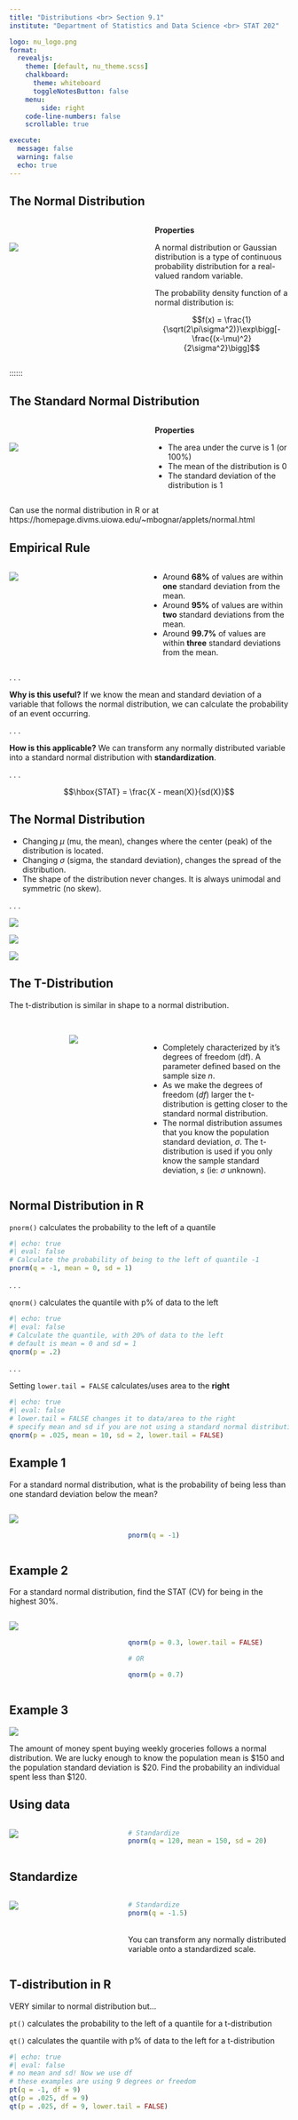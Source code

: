 ```yaml
---
title: "Distributions <br> Section 9.1"
institute: "Department of Statistics and Data Science <br> STAT 202"

logo: nu_logo.png
format: 
  revealjs:
    theme: [default, nu_theme.scss]
    chalkboard:
      theme: whiteboard
      toggleNotesButton: false
    menu:
        side: right
    code-line-numbers: false
    scrollable: true

execute:
  message: false
  warning: false
  echo: true
---
```


## The Normal Distribution

:::::: columns
::: {.column width="50%"}
<br>

<img src="images_lecture/normal.jpeg" style="float: center;"/>
:::

:::: {.column width="50%"}
**Properties**

A normal distribution or Gaussian distribution is a type of continuous probability distribution for a real-valued random variable. 

The probability density function of a normal distribution is:

$$f(x) = \frac{1}{\sqrt(2\pi\sigma^2)}\exp\bigg[-\frac{(x-\mu)^2}{2\sigma^2}\bigg]$$
:::
::::
::::::






## The Standard Normal Distribution

:::::: columns
::: {.column width="50%"}
<br>

<img src="images_lecture/standard_normal.png" style="float: center;"/>
:::

:::: {.column width="50%"}
**Properties**

::: incremental
-   The area under the curve is 1 (or 100%)
-   The mean of the distribution is 0
-   The standard deviation of the distribution is 1
:::
::::
::::::

::: footer
Can use the normal distribution in R or at https://homepage.divms.uiowa.edu/\~mbognar/applets/normal.html
:::

## Empirical Rule {.smaller}

:::::: columns
::: {.column width="48%"}
<img src="images_lecture/standard_normal.png" style="float: left;"/>
:::

:::: {.column width="52%"}
::: incremental
-   Around **68%** of values are within **one** standard deviation from the mean.
-   Around **95%** of values are within **two** standard deviations from the mean.
-   Around **99.7%** of values are within **three** standard deviations from the mean.
:::
::::
::::::

. . .

**Why is this useful?** If we know the mean and standard deviation of a variable that follows the normal distribution, we can calculate the probability of an event occurring.

. . .

**How is this applicable?** We can transform any normally distributed variable into a standard normal distribution with **standardization**.

. . .

$$\hbox{STAT} = \frac{X - mean(X)}{sd(X)}$$

## The Normal Distribution

::: incremental
-   Changing $\mu$ (mu, the mean), changes where the center (peak) of the distribution is located.
-   Changing $\sigma$ (sigma, the standard deviation), changes the spread of the distribution.
-   The shape of the distribution never changes. It is always unimodal and symmetric (no skew).
:::

. . .

::: {layout="[30,30,30]"}
![](images_lecture/norm_mean1.png)

![](images_lecture/norm_sd1.png)

![](images_lecture/norm_meansd1.png)
:::

## The T-Distribution {.smaller}

The t-distribution is similar in shape to a normal distribution.

<br>

:::::: columns
::: {.column width="48%"}
<center>![](images_lecture/t-dist.png)</center>
:::

:::: {.column width="52%"}
::: incremental
-   Completely characterized by it's degrees of freedom (df). A parameter defined based on the sample size $n$.
-   As we make the degrees of freedom ($df$) larger the t-distribution is getting closer to the standard normal distribution.
-   The normal distribution assumes that you know the population standard deviation, $\sigma$. The t-distribution is used if you only know the sample standard deviation, $s$ (ie: $\sigma$ unknown).
:::
::::
::::::

## Normal Distribution in R

`pnorm()` calculates the probability to the left of a quantile

```r
#| echo: true
#| eval: false
# Calculate the probability of being to the left of quantile -1
pnorm(q = -1, mean = 0, sd = 1)
```

. . .

`qnorm()` calculates the quantile with p% of data to the left

```r
#| echo: true
#| eval: false
# Calculate the quantile, with 20% of data to the left
# default is mean = 0 and sd = 1
qnorm(p = .2)
```

. . .

Setting `lower.tail = FALSE` calculates/uses area to the **right**

```r
#| echo: true
#| eval: false
# lower.tail = FALSE changes it to data/area to the right
# specify mean and sd if you are not using a standard normal distribution
qnorm(p = .025, mean = 10, sd = 2, lower.tail = FALSE)
```

## Example 1

For a standard normal distribution, what is the probability of being less than one standard deviation below the mean?

:::::: columns
::: {.column width="40%"}
<img src="images_lecture/standard_normal.png" style="float: center;"/>
:::

:::: {.column width="60%"}
<br>

::: fragment
```r
pnorm(q = -1)
```
:::
::::
::::::

## Example 2

For a standard normal distribution, find the STAT (CV) for being in the highest 30%.

:::::: columns
::: {.column width="40%"}
<img src="images_lecture/standard_normal.png" style="float: center;"/>
:::

:::: {.column width="60%"}
<br>

::: fragment
```r
qnorm(p = 0.3, lower.tail = FALSE)

# OR

qnorm(p = 0.7)
```
:::
::::
::::::

## Example 3 {.smaller}

::: {.absolute top="0%" left="90%" width="100"}
![](images_lecture/participate_icon.png)
:::

The amount of money spent buying weekly groceries follows a normal distribution. We are lucky enough to know the population mean is \$150 and the population standard deviation is \$20. Find the probability an individual spent less than \$120.

::::::::::: panel-tabset
## Using data

:::::: columns
::: {.column width="40%"}
<img src="images_lecture/normal_dist.png" style="float: center;"/>
:::

:::: {.column width="60%"}
::: fragment
```r
# Standardize
pnorm(q = 120, mean = 150, sd = 20)
```
:::
::::
::::::

## Standardize

:::::: columns
::: {.column width="40%"}
<img src="images_lecture/standard_normal.png" style="float: center;"/>
:::

:::: {.column width="60%"}
::: fragment
```r
# Standardize
pnorm(q = -1.5)
```

<br> You can transform any normally distributed variable onto a standardized scale.
:::
::::
::::::
:::::::::::

## T-distribution in R

VERY similar to normal distribution but...

`pt()` calculates the probability to the left of a quantile for a t-distribution

`qt()` calculates the quantile with p% of data to the left for a t-distribution

```r
#| echo: true
#| eval: false
# no mean and sd! Now we use df
# these examples are using 9 degrees or freedom
pt(q = -1, df = 9)
qt(p = .025, df = 9)
qt(p = .025, df = 9, lower.tail = FALSE)
```
